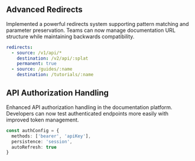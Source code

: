 ## Advanced Redirects
Implemented a powerful redirects system supporting pattern matching and parameter preservation. Teams can now manage documentation URL structure while maintaining backwards compatibility.

```yaml
redirects:
  - source: /v1/api/*
    destination: /v2/api/:splat
    permanent: true
  - source: /guides/:name
    destination: /tutorials/:name
```

## API Authorization Handling
Enhanced API authorization handling in the documentation platform. Developers can now test authenticated endpoints more easily with improved token management.

```typescript
const authConfig = {
  methods: ['bearer', 'apiKey'],
  persistence: 'session',
  autoRefresh: true
}
```